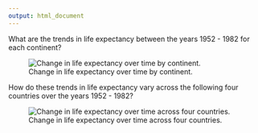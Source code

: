 ```yaml
---
output: html_document
---
```


What are the trends in life expectancy between the years 1952 - 1982 for each continent?

![Change in life expectancy over time by continent.](figures/mean_lifeExp_by_continent.png)

How do these trends in life expectancy vary across the following four countries over the years 1952 - 1982?

![Change in life expectancy over time across four countries.](figures/plot_by_country.png)
